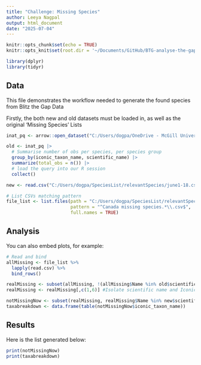 ```yaml
---
title: "Challenge: Missing Species"
author: Leeya Nagpal
output: html_document
date: "2025-07-04"
---
```


```r
knitr::opts_chunk$set(echo = TRUE)
knitr::opts_knit$set(root.dir = '~/Documents/GitHub/BTG-analyse-the-gap/')

library(dplyr) 
library(tidyr)
```

## Data

This file demonstrates the workflow needed to generate the found species from Blitz the Gap Data

Firstly, the both new and old datasets must be loaded in, as well as the original 'Missing Species' Lists
```r

inat_pq <- arrow::open_dataset("C:/Users/dogpa/OneDrive - McGill University/Laura's Lab_Group - inat-canada/iNat_non_sensitive_data_Jan2025.parquet")

old <- inat_pq |> 
  # Summarise number of obs per species, per species group
  group_by(iconic_taxon_name, scientific_name) |>
  summarize(total_obs = n()) |> 
  # load the query into our R session
  collect()

new <- read.csv("C:/Users/dogpa/SpeciesList/relevantSpecies/june1-18.csv")

# List CSVs matching pattern
file_list <- list.files(path = "C:/Users/dogpa/SpeciesList/relevantSpecies", 
                        pattern = "^Canada missing species.*\\.csv$", 
                        full.names = TRUE)

```

## Analysis

You can also embed plots, for example:

```r

# Read and bind
allMissing <- file_list %>%
  lapply(read.csv) %>%
  bind_rows()

realMissing <- subset(allMissing, !(allMissing$Name %in% old$scientific_name))
realMissing <- realMissing[,c(1,6)] #Isolate scientific name and Iconic Taxa Columns

notMissingNow <- subset(realMissing, realMissing$Name %in% new$scientific_name) #Pull species that are in missing list AND in new sampled list
taxabreakdown <- data.frame(table(notMissingNow$iconic_taxon_name))
```

## Results

Here is the list generated below:
```r
print(notMissingNow)
print(taxabreakdown)
```
